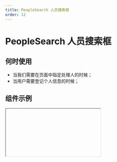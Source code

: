 ```yaml
---
title: PeopleSearch 人员搜索框
order: 12
---
```


# PeopleSearch 人员搜索框

## 何时使用
- 当我们需要在页面中指定处理人的时候；
- 当用户需要登记个人信息的时候；

## 组件示例

<Iframe url="https://www.aliwork.com/developer/employee-field-v2?isRenderNav=false" />

## 组件属性

<AttrTable
  category="form"
  dataSource={[
    {
      code: 'closeOnSelect',
      type: "boolean",
      default: "false",
      desc: '选中关闭',
    },
    {
      code: 'beforeSearchTeam',
      type: "Function",
      default: "-",
      desc: '参数处理2',
    },
    {
      code: 'subUrl',
      type: "Function",
      default: "-",
      desc: '下属接口',
    },
    {
      code: 'fit',
      type: "Function",
      default: "-",
      desc: '数据处理',
    },
    {
      code: 'beforeSearch',
      type: "Function",
      default: "-",
      desc: '参数处理1',
    },
    {
      code: 'url',
      type: "string",
      default: "-",
      desc: '接口地址',
    },
    {
      code: 'dataType',
      type: `'url' | 'dataSource'`,
      default: `'url'`,
      desc: '数据类型',
    },
    {
      code: 'startWithDepartmentId',
      type: `'SELF' | 'TOP'`,
      default: `'SELF'`,
      desc: '选人起点',
    },
    {
      code: 'hasClear',
      type: 'boolean',
      default: 'true',
      desc: '清除按钮',
    },
    {
      code: 'placeholder',
      type: 'boolean',
      default: 'true',
      desc: '人员搜索框占位提示',
    },
     {
      code: "value",
      type: "array",
      default: "-",
      desc: "当前组件默认值",
    },
    {
      code: 'emplIdInLabel',
      type: 'boolean',
      default: 'true',
      desc: '结果工号',
    },
    {
      code: 'defaultValue',
      type: 'Employee/Employee[]',
      default: '',
      desc: '',
    },
    {
      code: 'value',
      type: 'Employee/Employee[',
      default: '',
      desc: '',
    },
    {
      code: 'fetchDataOnMount',
      type: 'boolean',
      default: 'true',
      desc: '自动请求',
    },
    {
      code: 'hiddenSelected',
      type: 'boolean',
      default: '',
      desc: '',
    },
    {
      code: 'multiple',
      type: 'boolean',
      default: 'false',
      desc: '人员搜索框多选模式',
    },
    {
      code: 'orderNum',
      type: 'string',
      default: '',
      desc: '"为 0 时为选人模式（仅展示主岗信息），非 0 为选岗模式（透出多个兼岗信息）"',
    },
    {
      code: 'popupClassName',
      type: 'string',
      default: '',
      desc: '',
    },
    {
      code: 'renderOption',
      type: 'Function',
      default: "-",
      desc: '选项渲染',
    },
    {
      code: 'renderSelection',
      type: 'Function',
      default: "-",
      desc: '选中后渲染',
    },
    {
      code: 'searchDelay',
      type: 'number',
      default: '300',
      desc: '单位为毫秒',
    },
    {
      code: 'showSub',
      type: 'boolean',
      default: 'false',
      desc: '显示下属',
    },
    {
      code: 'showAvater',
      type: 'boolean',
      default: 'true',
      desc: '头像',
    },
    {
      code: 'showDeptDesc',
      type: 'boolean',
      default: 'true',
      desc: '部门描述',
    },
    {
      code: 'showEmplId',
      type: 'boolean',
      default: 'false',
      desc: '人员搜索框显示工号',
    },
    {
      code: 'showJobDesc',
      type: 'boolean',
      default: 'true',
      desc: '职位描述',
    },{
      code: 'showSearch',
      type: 'boolean',
      default: '',
      desc: '',
    },{
      code: 'dataSource',
      type: 'array',
      default:"-",
      desc: '人员数据',
    },
  ]}
/>
